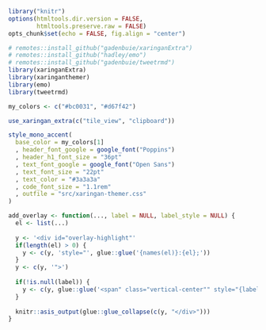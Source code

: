 ```r
library("knitr")
options(htmltools.dir.version = FALSE,
        htmltools.preserve.raw = FALSE)
opts_chunk$set(echo = FALSE, fig.align = "center")

# remotes::install_github("gadenbuie/xaringanExtra")
# remotes::install_github("hadley/emo")
# remotes::install_github("gadenbuie/tweetrmd")
library(xaringanExtra)
library(xaringanthemer)
library(emo)
library(tweetrmd)

my_colors <- c("#bc0031", "#d67f42")
```

```r
use_xaringan_extra(c("tile_view", "clipboard"))

style_mono_accent(
  base_color = my_colors[1]
  , header_font_google = google_font("Poppins")
  , header_h1_font_size = "36pt"
  , text_font_google = google_font("Open Sans")
  , text_font_size = "22pt"
  , text_color = "#3a3a3a"
  , code_font_size = "1.1rem"
  , outfile = "src/xaringan-themer.css"
)
```

```r
add_overlay <- function(..., label = NULL, label_style = NULL) {
  el <- list(...)
  
  y <- '<div id="overlay-highlight"'
  if(length(el) > 0) {
    y <- c(y, 'style="', glue::glue('{names(el)}:{el};'))
  }
  y <- c(y, '">')
  
  if(!is.null(label)) {
    y <- c(y, glue::glue('<span" class="vertical-center"" style="{label_style}">{label}</span>'))
  }
  
  knitr::asis_output(glue::glue_collapse(c(y, "</div>")))
}
```
